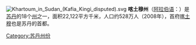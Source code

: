 {{unreferenced|time=2018-05-24T00:58:35+00:00}}
{{noteTA
|1=zh-hans:喀土穆;zh-hk:喀土穆;zh-tw:喀土木;
}}
[[File:Khartoum_in_Sudan_(Kafia_Kingi_disputed).svg|right]]
'''喀土穆州'''（[[阿拉伯语|阿拉伯语]]：'''{{lang|ar|الخرطوم|}}'''）是[[苏丹|苏丹]]的18个[[苏丹行政区划|州]]之一，面积22,122平方千米，人口约528万人（2008年），首府[[喀土穆|喀土穆]]也是苏丹的首都。

{{苏丹省份}}

{{DEFAULTSORT:Khartum}}
[[Category:苏丹州份|Category:苏丹州份]]

{{苏丹小作品}}